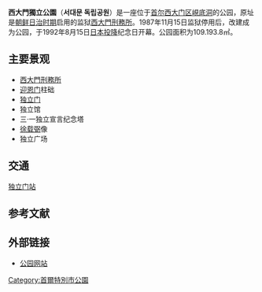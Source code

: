 {{unreferenced|time=2017-04-07T10:28:17+00:00}}
{{Infobox Korean name|
img=서대문독립공원의 모습.jpg|
caption=|
hangul=서대문 독립공원|
hanja=西大門獨立公園|
rr=Seodaemun Dongnipgongwon|
mr=Sŏdaemun Tongnipkongwon|
}}
'''西大門獨立公園'''（'''서대문 독립공원'''）是一座位于[[首尔|首尔]][[西大门区|西大门区]][[峴底洞|峴底洞]]的公园，原址是[[朝鲜日治时期|朝鲜日治时期]]启用的监狱[[西大門刑務所|西大門刑務所]]。1987年11月15日监狱停用后，改建成为公园，于1992年8月15日[[日本投降|日本投降]]纪念日开幕。公园面积为109.193.8㎡。

==主要景观==
*[[西大門刑務所|西大門刑務所]]
*[[迎恩门_(首尔)|迎恩门]]柱础
*[[独立门|独立门]]
*独立馆
*三·一独立宣言纪念塔
*[[徐载弼|徐载弼]]像
*独立广场

==交通==
{{韓國都市鐵道|SM3}} [[独立门站|独立门站]]

== 参考文献 ==
{{Reflist}}

== 外部链接 ==
* [https://web.archive.org/web/20110928154230/http://parks.seoul.go.kr/park/default.jsp 公园网站]

[[Category:首爾特別市公園|Category:首爾特別市公園]]